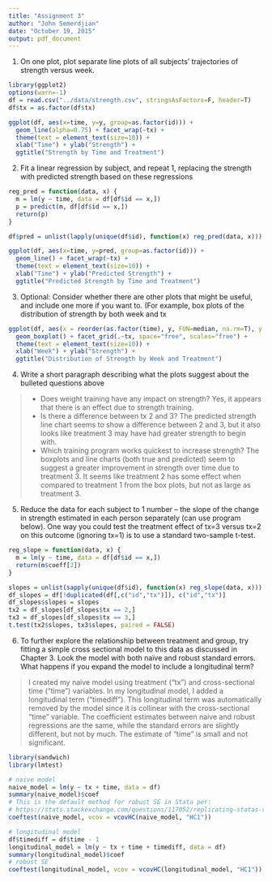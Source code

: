 ```yaml
---
title: "Assignment 3"
author: "John Semerdjian"
date: "October 19, 2015"
output: pdf_document
---
```


1. On one plot, plot separate line plots of all subjects’ trajectories of strength versus week.
```r
library(ggplot2)
options(warn=-1)
df = read.csv("../data/strength.csv", stringsAsFactors=F, header=T)
df$tx = as.factor(df$tx)

ggplot(df, aes(x=time, y=y, group=as.factor(id))) + 
  geom_line(alpha=0.75) + facet_wrap(~tx) + 
  theme(text = element_text(size=10)) +
  xlab("Time") + ylab("Strength") +
  ggtitle("Strength by Time and Treatment")
```

2. Fit a linear regression by subject, and repeat 1, replacing the strength with predicted strength based on these regressions

```r
reg_pred = function(data, x) {
  m = lm(y ~ time, data = df[df$id == x,])
  p = predict(m, df[df$id == x,])
  return(p)
}

df$pred = unlist(lapply(unique(df$id), function(x) reg_pred(data, x)))

ggplot(df, aes(x=time, y=pred, group=as.factor(id))) + 
  geom_line() + facet_wrap(~tx) + 
  theme(text = element_text(size=10)) +
  xlab("Time") + ylab("Predicted Strength") + 
  ggtitle("Predicted Strength by Time and Treatment") 
```

3. Optional: Consider whether there are other plots that might be useful, and include one more if you want to. (For example, box plots of the distribution of strength by both week and tx

```r
ggplot(df, aes(x = reorder(as.factor(time), y, FUN=median, na.rm=T), y = y)) + 
  geom_boxplot() + facet_grid(.~tx, space="free", scales="free") +
  theme(text = element_text(size=10)) +
  xlab("Week") + ylab("Strength") +
  ggtitle("Distribution of Strength by Week and Treatment")
```

4. Write a short paragraph describing what the plots suggest about the bulleted questions above

> * Does weight training have any impact on strength? Yes, it appears that there is an effect due to strength training.
> * Is there a difference between tx 2 and 3? The predicted strength line chart seems to show a difference between 2 and 3, but it also looks like treatment 3 may have had greater strength to begin with.
> * Which training program works quickest to increase strength? The boxplots and line charts (both true and predicted) seem to suggest a greater improvement in strength over time due to treatment 3. It seems like treatment 2 has some effect when compared to treatment 1 from the box plots, but not as large as treatment 3.

5. Reduce the data for each subject to 1 number – the slope of the change in strength estimated in each person separately (can use program below). One way you could test the treatment effect of tx=3 versus tx=2 on this outcome (ignoring tx=1) is to use a standard two-sample t-test.

```r
reg_slope = function(data, x) {
  m = lm(y ~ time, data = df[df$id == x,])
  return(m$coeff[2])
}

slopes = unlist(sapply(unique(df$id), function(x) reg_slope(data, x)))
df_slopes = df[!duplicated(df[,c("id","tx")]), c("id","tx")]
df_slopes$slopes = slopes
tx2 = df_slopes[df_slopes$tx == 2,]
tx3 = df_slopes[df_slopes$tx == 3,]
t.test(tx2$slopes, tx3$slopes, paired = FALSE)
```

6. To further explore the relationship between treatment and group, try fitting a simple cross sectional model to this data as discussed in Chapter 3. Look the model with both naïve and robust standard errors. What happens if you expand the model to include a longitudinal term?

> I created my naive model using treatment ("tx") and cross-sectional time ("time") variables. In my longitudinal model, I added a longitudinal term ("timediff"). This longitudinal term was automatically removed by the model since it is collinear with the cross-sectional "time" variable. The coefficient estimates between naive and robust regressions are the same, while the standard errors are slightly different, but not by much. The estimate of "time" is small and not significant.

```r
library(sandwich)
library(lmtest)

# naive model
naive_model = lm(y ~ tx + time, data = df)
summary(naive_model)$coef
# This is the default method for robust SE in Stata per:
# https://stats.stackexchange.com/questions/117052/replicating-statas-robust-option-in-r
coeftest(naive_model, vcov = vcovHC(naive_model, "HC1"))

# longitudinal model
df$timediff = df$time - 1
longitudinal_model = lm(y ~ tx + time + timediff, data = df)
summary(longitudinal_model)$coef
# robust SE
coeftest(longitudinal_model, vcov = vcovHC(longitudinal_model, "HC1"))
```